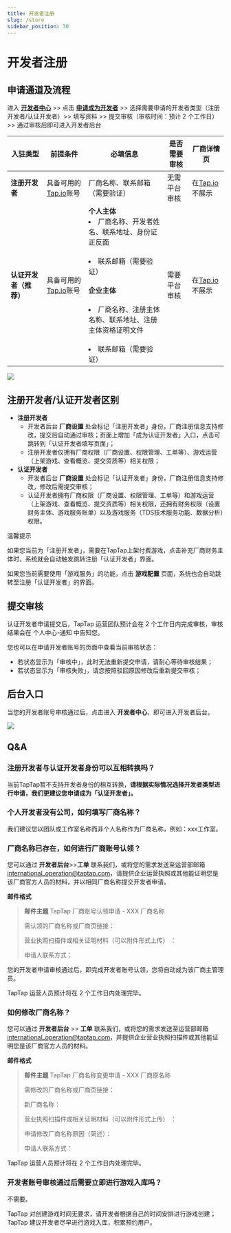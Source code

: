 ```yaml
---
title: 开发者注册
slug: /store
sidebar_position: 30
---
```



# **开发者注册**

## **申请通道及流程**

进入 **<blue>[开发者中心](https://developer.taptap.io/)</blue>** >> 点击 **<blue>[申请成为开发者](https://developer.taptap.io/developer-apply/)</blue>** >> 选择需要申请的开发者类型（注册开发者/认证开发者）>> 填写资料 >> 提交审核（审核时间：预计 2 个工作日） >> 通过审核后即可进入开发者后台



| **入驻类型**           | **前提条件**                                              | **必填信息**                                                 | **是否需要审核** | **厂商详情页**                           |
| ---------------------- | --------------------------------------------------------- | ------------------------------------------------------------ | ---------------- | ---------------------------------------- |
| **注册开发者**         | 具备可用的[Tap.io](https://accounts.taptap.io/signup)账号 | 厂商名称、联系邮箱（需要验证）                               | 无需平台审核     | 在[Tap.io](https://www.taptap.io/)不展示 |
| **认证开发者（推荐）** | 具备可用的[Tap.io](https://accounts.taptap.io/signup)账号 | **个人主体**<br><li>厂商名称、开发者姓名、联系地址、身份证正反面</br><br><li>联系邮箱（需要验证）</br><br>**企业主体**</br><br><li>厂商名称、注册主体名称、联系地址、注册主体资格证明文件</br><br><li>联系邮箱（需要验证）</br> | 需要平台审核     | 在[Tap.io](https://www.taptap.io/)不展示 |


![ ](/post-images/Register-as-Develper-V2-1.png)



## **注册开发者/认证开发者区别**

- **注册开发者**
  - 开发者后台 **<blue>厂商设置</blue>** 处会标记「注册开发者」身份，厂商注册信息支持修改，提交后自动通过审核；页面上增加「成为认证开发者」入口，点击可跳转到「认证开发者填写页面」；
  - 注册开发者仅拥有厂商权限（厂商设置、权限管理、工单等）、游戏运营（上架游戏、查看概览、提交资质等）相关权限；
- **认证开发者**
  - 开发者后台 **<blue>厂商设置</blue>** 处会标记「认证开发者」身份，厂商注册信息支持修改，修改后需提交审核；
  - 认证开发者拥有厂商权限（厂商设置、权限管理、工单等）和游戏运营（上架游戏、查看概览、提交资质等）相关权限，还拥有财务权限（设置财务主体、游戏服务账单）以及游戏服务（TDS技术服务功能、数据分析）权限。


温馨提示

如果您当前为「注册开发者」，需要在TapTap上架付费游戏，点击补充厂商财务主体时，系统就会自动触发跳转注册「认证开发者」界面。

如果您当前需要使用「游戏服务」的功能，点击 **<blue>游戏配置</blue>** 页面，系统也会自动跳转至注册「认证开发者」的界面。





## **提交审核**

认证开发者申请提交后，TapTap 运营团队预计会在 2 个工作日内完成审核，审核结果会在 <blue>个人中心-通知 </blue>中告知您。

您也可以在申请开发者账号的页面中查看当前审核状态：

- 若状态显示为「审核中」，此时无法重新提交申请，请耐心等待审核结果；
- 若状态显示为「审核失败」，请您按照驳回原因修改后重新提交审核；





## **后台入口**


当您的开发者账号审核通过后，点击进入 **<blue>开发者中心</blue>**，即可进入开发者后台。


![ ](/post-images/Register-as-Develper-V2-2.png)



## **Q&A**


### **注册开发者与认证开发者身份可以互相转换吗？**

当前TapTap暂不支持开发者身份的相互转换，**请根据实际情况选择开发者类型进行申请，我们更建议您申请成为「认证开发者」。**




### **个人开发者没有公司，如何填写厂商名称？**[](https://developer.taptap.io/docs/zh-Hans/store/#个人开发者没有公司如何填写厂商名称)

我们建议您以团队或工作室名称而非个人名称作为厂商名称，例如：xxx工作室。




### **厂商名称已存在，如何进行厂商账号认领？**[](https://developer.taptap.io/docs/zh-Hans/store/#厂商名称已存在如何进行厂商账号认领)

您可以通过 **<blue>开发者后台</blue>**>>**<blue>工单</blue>** 联系我们，或将您的需求发送至运营部邮箱 [international_operation@taptap.com](mailto:international_operation@taptap.com)，请提供企业运营执照或其他能证明您是该厂商官方人员的材料，并以相同厂商名称提交开发者申请。

**邮件格式**

> **邮件主题** TapTap 厂商账号认领申请 - XXX 厂商名称
>
> 需认领的厂商名称或厂商页链接：
>
> 营业执照扫描件或相关证明材料（可以附件形式上传） ：
>
> 申请人联系方式：

您的开发者申请审核通过后，即完成开发者账号认领，您将自动成为该厂商主管理员。

TapTap 运营人员预计将在 2 个工作日内处理完毕。




### **如何修改厂商名称？**[](https://developer.taptap.io/docs/zh-Hans/store/#如何修改厂商名称)

您可以通过 **<blue>开发者后台</blue>** >> **<blue>工单</blue>** 联系我们，或将您的需求发送至运营部邮箱 [international_operation@taptap.com](mailto:international_operation@taptap.com)，并提供企业营业执照扫描件或其他能证明您是该厂商官方人员的材料。

**邮件格式**

> **邮件主题**
> TapTap 厂商名称变更申请 - XXX 厂商原名称
>
> 需修改的厂商名称或厂商页链接：
>
> 新厂商名称：
>
> 营业执照扫描件或相关证明材料（可以附件形式上传） ：
>
> 申请修改厂商名称原因（简述）：
>
> 申请人联系方式：

TapTap 运营人员预计将在 2 个工作日内处理完毕。




### **开发者账号审核通过后需要立即进行游戏入库吗？**[](https://developer.taptap.io/docs/zh-Hans/store/#开发者审核通过后需要立即进行游戏入库吗)

不需要。

TapTap 对创建游戏时间无要求，请开发者根据自己的时间安排进行游戏创建；TapTap 建议开发者尽早进行游戏入库，积累预约用户。